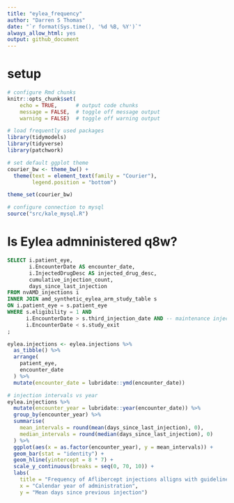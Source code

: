 ```yaml
---
title: "eylea_frequency"
author: "Darren S Thomas"
date: "`r format(Sys.time(), '%d %B, %Y')`"
always_allow_html: yes
output: github_document
---
```

# setup

```r
# configure Rmd chunks
knitr::opts_chunk$set(
    echo = TRUE,      # output code chunks
    message = FALSE,  # toggle off message output 
    warning = FALSE)  # toggle off warning output

# load frequently used packages
library(tidymodels)
library(tidyverse)
library(patchwork)

# set default ggplot theme
courier_bw <- theme_bw() +
  theme(text = element_text(family = "Courier"),
        legend.position = "bottom")

theme_set(courier_bw)

# configure connection to mysql
source("src/kale_mysql.R")
```

# Is Eylea admninistered q8w?

```sql
SELECT i.patient_eye, 
       i.EncounterDate AS encounter_date,
       i.InjectedDrugDesc AS injected_drug_desc,
       cumulative_injection_count,
       days_since_last_injection
FROM nvAMD_injections i
INNER JOIN amd_synthetic_eylea_arm_study_table s
ON i.patient_eye = s.patient_eye
WHERE s.eligibility = 1 AND
      i.EncounterDate > s.third_injection_date AND -- maintenance injections only
      i.EncounterDate < s.study_exit
; 
```

```r
eylea.injections <- eylea.injections %>% 
  as_tibble() %>% 
  arrange(
    patient_eye,
    encounter_date
  ) %>% 
  mutate(encounter_date = lubridate::ymd(encounter_date))
```

```r
# injection intervals vs year
eylea.injections %>% 
  mutate(encounter_year = lubridate::year(encounter_date)) %>% 
  group_by(encounter_year) %>% 
  summarise(
    mean_intervals = round(mean(days_since_last_injection), 0),
    median_intervals = round(median(days_since_last_injection), 0)
  ) %>% 
  ggplot(aes(x = as.factor(encounter_year), y = mean_intervals)) +
  geom_bar(stat = "identity") +
  geom_hline(yintercept = 8 * 7) +
  scale_y_continuous(breaks = seq(0, 70, 10)) +
  labs(
    title = "Frequency of Aflibercept injections alligns with guidelines",
    x = "Calendar year of administration",
    y = "Mean days since previous injection")
```

